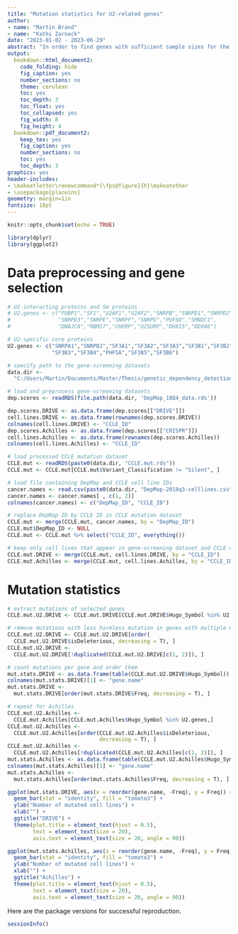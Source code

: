 ```yaml
---
title: "Mutation statistics for U2-related genes"
author:
- name: "Martin Brand"
- name: "Kathi Zarnack"
date: "2023-01-02 - 2023-06-29"
abstract: "In order to find genes with sufficient sample sizes for the genotype-based workflow, we visualize the the number of mutated cell lines for a given gene set."
output:
  bookdown::html_document2:
    code_folding: hide
    fig_caption: yes
    number_sections: no
    theme: cerulean
    toc: yes
    toc_depth: 3
    toc_float: yes
    toc_collapsed: yes
    fig_width: 8 
    fig_height: 4 
  bookdown::pdf_document2:
    keep_tex: yes
    fig_caption: yes
    number_sections: no
    toc: yes
    toc_depth: 3
graphics: yes
header-includes:
- \makeatletter\renewcommand*{\fps@figure}{h}\makeatother
- \usepackage{placeins}
geometry: margin=1in
fontsize: 18pt
---
```


```r
knitr::opts_chunk$set(echo = TRUE)
```

```r
library(dplyr)
library(ggplot2)
```

# Data preprocessing and gene selection
```r
# U2-interacting proteins and Sm proteins
# U2.genes <- c("FUBP1","SF1","U2AF1","U2AF2","SNRPB","SNRPD1","SNRPD2",
#               "SNRPD3","SNRPE","SNRPF","SNRPG","PUF60","SMNDC1",
#               "DNAJC8","RBM17","CHERP","U2SURP","DHX15","DDX46")

# U2-specific core proteins
U2.genes <- c("SNRPA1","SNRPB2","SF3A1","SF3A2","SF3A3","SF3B1","SF3B2",
              "SF3B3","SF3B4","PHF5A","SF3B5","SF3B6")

# specify path to the gene-screening datasets
data.dir <-
  "C:/Users/Martin/Documents/Master/Thesis/genetic_dependency_detection/data/"

# load and preprocess gene-screening datasets
dep.scores <- readRDS(file.path(data.dir, 'DepMap_18Q4_data.rds'))

dep.scores.DRIVE <- as.data.frame(dep.scores[["DRIVE"]])
cell.lines.DRIVE <- as.data.frame(rownames(dep.scores.DRIVE))
colnames(cell.lines.DRIVE) <- "CCLE_ID"
dep.scores.Achilles <- as.data.frame(dep.scores[["CRISPR"]])
cell.lines.Achilles <- as.data.frame(rownames(dep.scores.Achilles))
colnames(cell.lines.Achilles) <- "CCLE_ID"

# load processed CCLE mutation dataset
CCLE.mut <- readRDS(paste0(data.dir, "CCLE.mut.rds"))
CCLE.mut <- CCLE.mut[CCLE.mut$Variant_Classification != "Silent", ]

# load file containing DepMap and CCLE cell line IDs
cancer.names <- read.csv(paste0(data.dir, "DepMap-2018q3-celllines.csv"))
cancer.names <- cancer.names[ , c(1, 2)]
colnames(cancer.names) <- c("DepMap_ID", "CCLE_ID")

# replace DepMap ID by CCLE ID in CCLE mutation dataset
CCLE.mut <- merge(CCLE.mut, cancer.names, by = "DepMap_ID")
CCLE.mut$DepMap_ID <- NULL
CCLE.mut <- CCLE.mut %>% select("CCLE_ID", everything())

# keep only cell lines that appear in gene-screening dataset and CCLE dataset
CCLE.mut.DRIVE <- merge(CCLE.mut, cell.lines.DRIVE, by = "CCLE_ID")
CCLE.mut.Achilles <- merge(CCLE.mut, cell.lines.Achilles, by = "CCLE_ID")
```

# Mutation statistics
```r
# extract mutations of selected genes
CCLE.mut.U2.DRIVE <- CCLE.mut.DRIVE[CCLE.mut.DRIVE$Hugo_Symbol %in% U2.genes, ]

# remove mutations with less harmless mutation in genes with multiple mutations
CCLE.mut.U2.DRIVE <- CCLE.mut.U2.DRIVE[order(
  CCLE.mut.U2.DRIVE$isDeleterious, decreasing = T), ]
CCLE.mut.U2.DRIVE <- 
  CCLE.mut.U2.DRIVE[!duplicated(CCLE.mut.U2.DRIVE[c(1, 2)]), ]

# count mutations per gene and order them
mut.stats.DRIVE <- as.data.frame(table(CCLE.mut.U2.DRIVE$Hugo_Symbol))
colnames(mut.stats.DRIVE)[1] <- "gene.name"
mut.stats.DRIVE <- 
  mut.stats.DRIVE[order(mut.stats.DRIVE$Freq, decreasing = T), ]

# repeat for Achilles
CCLE.mut.U2.Achilles <- 
  CCLE.mut.Achilles[CCLE.mut.Achilles$Hugo_Symbol %in% U2.genes,]
CCLE.mut.U2.Achilles <- 
  CCLE.mut.U2.Achilles[order(CCLE.mut.U2.Achilles$isDeleterious, 
                             decreasing = T), ]
CCLE.mut.U2.Achilles <- 
  CCLE.mut.U2.Achilles[!duplicated(CCLE.mut.U2.Achilles[c(1, 2)]), ]
mut.stats.Achilles <- as.data.frame(table(CCLE.mut.U2.Achilles$Hugo_Symbol))
colnames(mut.stats.Achilles)[1] <- "gene.name"
mut.stats.Achilles <- 
  mut.stats.Achilles[order(mut.stats.Achilles$Freq, decreasing = T), ]
```

```r
ggplot(mut.stats.DRIVE, aes(x = reorder(gene.name, -Freq), y = Freq)) +
  geom_bar(stat = "identity", fill = "tomato3") +
  ylab("Number of mutated cell lines") +
  xlab("") +
  ggtitle("DRIVE") +
  theme(plot.title = element_text(hjust = 0.5),
        text = element_text(size = 20),
        axis.text = element_text(size = 20, angle = 90))

ggplot(mut.stats.Achilles, aes(x = reorder(gene.name, -Freq), y = Freq)) +
  geom_bar(stat = "identity", fill = "tomato3") +
  ylab("Number of mutated cell lines") +
  xlab("") +
  ggtitle("Achilles") +
  theme(plot.title = element_text(hjust = 0.5),
        text = element_text(size = 20),
        axis.text = element_text(size = 20, angle = 90))
```

Here are the package versions for successful reproduction.
```r
sessionInfo()
```



